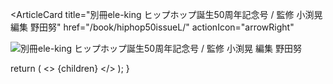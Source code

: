<ArticleCard
  title="別冊ele-king ヒップホップ誕生50周年記念号 / 監修 小渕晃 編集 野田努"
  href="/book/hiphop50issueL/"
  actionIcon="arrowRight"
>

![別冊ele-king ヒップホップ誕生50周年記念号 / 監修 小渕晃 編集 野田努](../../images/books/hiphop50issue.jpg) 
</ArticleCard>

  return (
    <>
      {children}
    </>
  );
}